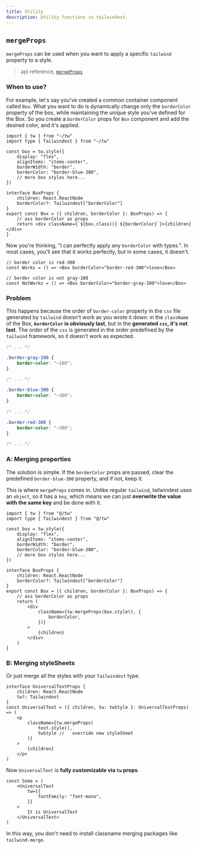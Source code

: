 ```yaml
---
title: Utility
description: Utility functions in tailwindest.
---
```


## `mergeProps`

`mergeProps` can be used when you want to apply a specific `tailwind` property to a style.

> api reference, [`mergeProps`](/apis/mergeprops)

### When to use?

For example, let's say you've created a common container component called `Box`.
What you want to do is dynamically change only the `borderColor` property of the box, while maintaining the unique style you've defined for the Box.
So you create a `borderColor` props for `Box` component and add the desired color, and it's applied.

```tsx /borderColor/
import { tw } from "~/tw"
import type { Tailwindest } from "~/tw"

const box = tw.style({
    display: "flex",
    alignItems: "items-center",
    borderWidth: "border",
    borderColor: "border-blue-300",
    // more box styles here...
})

interface BoxProps {
    children: React.ReactNode
    borderColor?: Tailwindest["borderColor"]
}
export const Box = ({ children, borderColor }: BoxProps) => {
    // ass borderColor as props
    return <div className={`${box.class()} ${borderColor}`}>{children}</div>
}
```

Now you're thinking, "I can perfectly apply any `borderColor` with types.".
In most cases, you'll see that it works perfectly, but in some cases, it doesn't.

```tsx {1, 4}
// border color is red-300
const Works = () => <Box borderColor="border-red-300">love</Box>

// border color is not gray-100
const NotWorks = () => <Box borderColor="border-gray-100">love</Box>
```

### Problem

This happens because the order of `border-color` property in the `css` file generated by `tailwind`
doesn't work as you wrote it down: in the `className` of the Box, **`borderColor` is obviously last**, but in the **generated `css`, it's not last**.
The order of the `css` is generated in the order predefined by the `tailwind` framework, so it doesn't work as expected.

```css filename="generated.css" /border-gray-100/ /border-blue-300/ /border-red-300/
/* ... */

.border-gray-100 {
    border-color: "~100";
}

/* ... */

.border-blue-300 {
    border-color: "~300";
}

/* ... */

.border-red-300 {
    border-color: "~300";
}

/* ... */
```

### A: Merging properties

The solution is simple. If the `borderColor` props are passed, clear the predefined `border-blue-300` property, and if not, keep it.

This is where `mergeProps` comes in. Unlike regular `tailwind`, tailwindest uses an `object`, so it has a `key`, which means we can just **overwrite the value with the same key** and be done with it.

```tsx
import { tw } from "@/tw"
import type { Tailwindest } from "@/tw"

const box = tw.style({
    display: "flex",
    alignItems: "items-center",
    borderWidth: "border",
    borderColor: "border-blue-300",
    // more box styles here...
})

interface BoxProps {
    children: React.ReactNode
    borderColor?: Tailwindest["borderColor"]
}
export const Box = ({ children, borderColor }: BoxProps) => {
    // ass borderColor as props
    return (
        <div
            className={tw.mergeProps(box.style(), {
                borderColor,
            })}
        >
            {children}
        </div>
    )
}
```

### B: Merging styleSheets

Or just merge all the styles with your `Tailwindest` type.

```tsx {3} /tw/
interface UniversalTextProps {
    children: React.ReactNode
    tw?: Tailwindest
}
const UniversalText = ({ children, tw: twStyle }: UniversalTextProps) => (
    <p
        className={tw.mergeProps(
            text.style(),
            twStyle //   override new styleSheet
        )}
    >
        {children}
    </p>
)
```

Now `UniversalText` is **fully customizable via `tw` props**.

```tsx /tw/ /fontFamily/
const Some = (
    <UniversalText
        tw={{
            fontFamily: "font-mono",
        }}
    >
        It is UniversalText
    </UniversalText>
)
```

In this way, you don't need to install classname merging packages like `tailwind-merge`.
